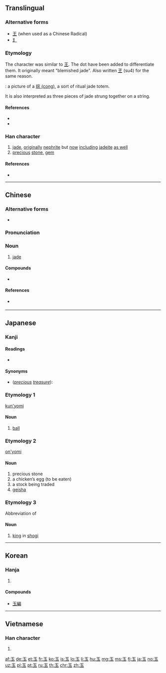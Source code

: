 {{also|王|𤣩|主}}
==Translingual==
{{stroke order|type=animate}}
{{stroke order|type=janimate}}

===Alternative forms===
* [[王]] (when used as a Chinese Radical)
* [[𤣩]]

===Etymology===
{{Han etyl}}
The character was similar to [[王]]. The dot have been added to differentiate them. It originally meant "blemished jade". Also written [[玊]] (su4) for the same reason.

{{liushu|p}} : a picture of a [[w:Cong_(jade)|琮 (cong)]], a sort of ritual jade totem.

It is also interpreted as three pieces of jade strung together on a string.

====References====
* {{cite web
|url=http://www.chineseetymology.org/CharacterEtymology.aspx?submitButton1=Etymology&characterInput=%E7%8E%89
|title=玉 etymology
|work=Chinese Etymology
|author=Richard Sears
|language=Mandarin/English
|accessdate=2014-02-18}}
* {{reference-book|last=McNaughton|first=William|year=2005
|title=Reading & Writing Chinese: Simplified Character Edition|publisher=Tuttle|isbn=978-0804835091
|pages=15|edition=2nd Edition
}}

===Han character===
{{Han char|rn=96|rad=玉|as=00|sn=5|four=10103|canj=MGI}}

# [[jade]], [[originally]] [[nephrite]] but [[now]] [[including]] [[jadeite]] [[as well]]
# [[precious]] [[stone]], [[gem]]

====References====
* {{Han ref|kx=0726.040|dkj=20821|dj=1135.060|hdz=21100.010|uh=7389|ud=29577|bh=A5C9|bd=42441}}

----

==Chinese==
{{zh-forms}}

===Alternative forms===
* {{zh-l|𤣩}}

===Pronunciation===
{{zh-pron
|m=yù
|c=juk6
|h=pfs=nyu̍k
|mn=gi̍k/gio̍k
|mn_note=gi̍k - vernacular, gio̍k - literary
|w=
|mc=y
|oc=y
|ma=|ma2=
|cat=n
}}

===Noun===
{{zh-noun}}

# [[jade]]

====Compounds====
* {{zh-l|愛玉冰}}

====References====
* {{qual|Min Nan}} {{thcwd|1846}}

{{zh-cat|Geology}}

----

==Japanese==

===Kanji===
{{ja-kanji|grade=1|rs=玉00}}

====Readings====
* {{ja-readings
|goon=[[ごく]] (goku) {{qualifier|non-[[w:Jōyō kanji|Jōyō]] reading}}
|kanon=[[ぎょく]] (gyoku)
|kun=[[たま]] (tama)}}

====Synonyms====
* (''[[precious]] [[treasure]]''): {{l|ja|宝}}

===Etymology 1===
[[kun'yomi]]

====Noun====
{{ja-noun|たま}}

# [[ball]]

===Etymology 2===
[[on'yomi]]

====Noun====
{{ja-noun|ぎょく}}

# precious stone
# a chicken’s egg (to be eaten)
# a stock being traded
# [[geisha]]

===Etymology 3===
Abbreviation of {{l|ja|玉将}}

====Noun====
{{ja-noun|ぎょく}}

# [[king]] in [[shogi]]

----

==Korean==

===Hanja===
{{ko-hanja|hangeul=옥|eumhun=구슬|rv=ok|mr=ok|y=ok}}

# {{defn|lang=ko|sort=玉00}}

====Compounds====
* [[玉編]]

----

==Vietnamese==

===Han character===
{{vi-hantu|[[ngọc]]|rs=玉00}}

# {{defn|lang=vi|sort=玉00}}

[[Category:CJKV radicals| ]]

[[af:玉]]
[[de:玉]]
[[et:玉]]
[[fr:玉]]
[[ko:玉]]
[[is:玉]]
[[lo:玉]]
[[li:玉]]
[[hu:玉]]
[[mg:玉]]
[[ms:玉]]
[[fj:玉]]
[[ja:玉]]
[[no:玉]]
[[uz:玉]]
[[pl:玉]]
[[pt:玉]]
[[ru:玉]]
[[th:玉]]
[[chr:玉]]
[[zh:玉]]